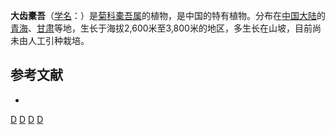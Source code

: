 {{Speciesbox 
| taxon = Ligularia macrodonta
| authority = Ling
}}

'''大齿橐吾'''（[[学名|学名]]：{{lang|la|''Ligularia macrodonta''}}）是[[菊科|菊科]][[橐吾属|橐吾属]]的植物，是中国的特有植物。分布在[[中国大陆|中国大陆]]的[[青海|青海]]、[[甘肃|甘肃]]等地，生长于海拔2,600米至3,800米的地区，多生长在山坡，目前尚未由人工引种栽培。

== 参考文献 ==
<div class="references-small">
* {{cite web| url =http://www.bioinfo.cn/db05/KmzwSpecies.php?action=view&id=4517| title =大齿橐吾| work =《中国高等植物数据库全库》| publisher =中国科学院微生物研究所| author =昆明植物研究所| accessdate =2009-02-25| deadurl =yes| archiveurl =https://web.archive.org/web/20160305084316/http://www.bioinfo.cn/db05/KmzwSpecies.php?action=view&id=4517| archivedate =2016-03-05}}
</div>
{{Taxonbar|from=Q10938735}}

[[Category:橐吾属|D]]
[[Category:中國特有植物|D]]
[[Category:青海植物|D]]
[[Category:甘肃植物|D]]